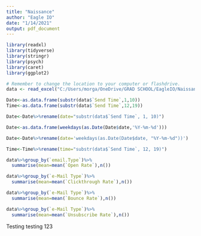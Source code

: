 ---
title: "Naissance"
author: "Eagle IO"
date: "1/14/2021"
output: pdf_document
---

```{r,echo=FALSE,include=FALSE}
library(readxl)
library(tidyverse)
library(stringr)
library(psych)
library(caret)
library(ggplot2)

# Remember to change the location to your computer or flashdrive. 
data <- read_excel("C:/Users/morga/OneDrive/GRAD SCHOOL/EagleIO/Naissance project/Naissance e-Mail Metrics Pilot - Data Template.xlsx")
```

```{r, include=FALSE}
Date<-as.data.frame(substr(data$`Send Time`,1,10))
Time<-as.data.frame(substr(data$`Send Time`,12,19))

Date<-Date%>%rename(date="substr(data$`Send Time`, 1, 10)")

Date<-as.data.frame(weekdays(as.Date(Date$date,'%Y-%m-%d')))

Date<-Date%>%rename(date='weekdays(as.Date(Date$date, "%Y-%m-%d"))')

Time<-Time%>%rename(time="substr(data$`Send Time`, 12, 19)")

```



```{r,echo=FALSE}
data%>%group_by(`email.Type`)%>%
  summarise(mean=mean(`Open Rate`),n())

data%>%group_by(`e-Mail Type`)%>%
  summarise(mean=mean(`Clickthrough Rate`),n())

data%>%group_by(`e-Mail Type`)%>%
  summarise(mean=mean(`Bounce Rate`),n())

data%>%group_by(`e-Mail Type`)%>%
  summarise(mean=mean(`Unsubscribe Rate`),n())
```

Testing testing 123